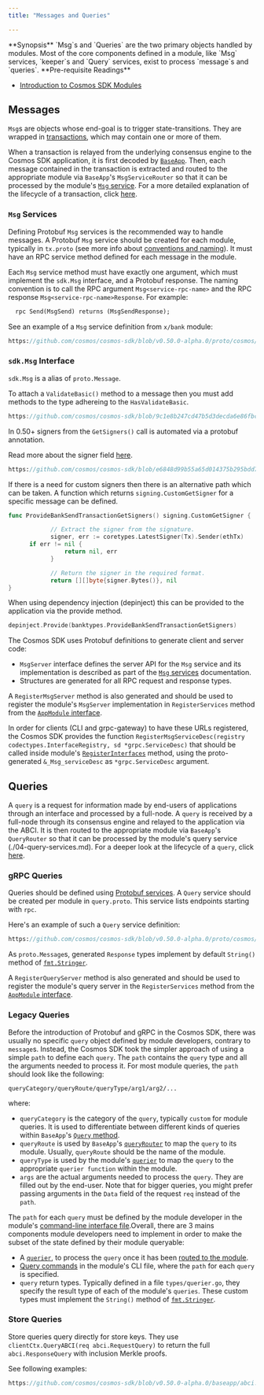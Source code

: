 ```yaml
---
title: "Messages and Queries"

---
```



<Info>
**Synopsis**
`Msg`s and `Queries` are the two primary objects handled by modules. Most of the core components defined in a module, like `Msg` services, `keeper`s and `Query` services, exist to process `message`s and `queries`.
</Info>

<Info>
**Pre-requisite Readings**

* [Introduction to Cosmos SDK Modules](./00-intro.md)

</Info>

## Messages

`Msg`s are objects whose end-goal is to trigger state-transitions. They are wrapped in [transactions](../../learn/advanced/01-transactions.md), which may contain one or more of them.

When a transaction is relayed from the underlying consensus engine to the Cosmos SDK application, it is first decoded by [`BaseApp`](../../learn/advanced/00-baseapp.md). Then, each message contained in the transaction is extracted and routed to the appropriate module via `BaseApp`'s `MsgServiceRouter` so that it can be processed by the module's [`Msg` service](/docs/sdk/v0.53/03-msg-services.md). For a more detailed explanation of the lifecycle of a transaction, click [here](../../learn/beginner/01-tx-lifecycle.md).

### `Msg` Services

Defining Protobuf `Msg` services is the recommended way to handle messages. A Protobuf `Msg` service should be created for each module, typically in `tx.proto` (see more info about [conventions and naming](../../learn/advanced/05-encoding.md#faq)). It must have an RPC service method defined for each message in the module.

Each `Msg` service method must have exactly one argument, which must implement the `sdk.Msg` interface, and a Protobuf response. The naming convention is to call the RPC argument `Msg<service-rpc-name>` and the RPC response `Msg<service-rpc-name>Response`. For example:

```protobuf
  rpc Send(MsgSend) returns (MsgSendResponse);
```

See an example of a `Msg` service definition from `x/bank` module:

```protobuf reference
https://github.com/cosmos/cosmos-sdk/blob/v0.50.0-alpha.0/proto/cosmos/bank/v1beta1/tx.proto#L13-L36
```

### `sdk.Msg` Interface

`sdk.Msg` is a alias of `proto.Message`. 

To attach a `ValidateBasic()` method to a message then you must add methods to the type adhereing to the `HasValidateBasic`.

```go reference
https://github.com/cosmos/cosmos-sdk/blob/9c1e8b247cd47b5d3decda6e86fbc3bc996ee5d7/types/tx_msg.go#L84-L88
```

In 0.50+ signers from the `GetSigners()` call is automated via a protobuf annotation. 

Read more about the signer field [here](/docs/sdk/v0.53/05-protobuf-annotations.md).

```protobuf reference 
https://github.com/cosmos/cosmos-sdk/blob/e6848d99b55a65d014375b295bdd7f9641aac95e/proto/cosmos/bank/v1beta1/tx.proto#L40
```

If there is a need for custom signers then there is an alternative path which can be taken. A function which returns `signing.CustomGetSigner` for a specific message can be defined. 

```go
func ProvideBankSendTransactionGetSigners() signing.CustomGetSigner {

			// Extract the signer from the signature.
			signer, err := coretypes.LatestSigner(Tx).Sender(ethTx)
      if err != nil {
				return nil, err
			}

			// Return the signer in the required format.
			return [][]byte{signer.Bytes()}, nil
}
```

When using dependency injection (depinject) this can be provided to the application via the provide method.

```go
depinject.Provide(banktypes.ProvideBankSendTransactionGetSigners)
```

The Cosmos SDK uses Protobuf definitions to generate client and server code:

* `MsgServer` interface defines the server API for the `Msg` service and its implementation is described as part of the [`Msg` services](/docs/sdk/v0.53/03-msg-services.md) documentation.
* Structures are generated for all RPC request and response types.

A `RegisterMsgServer` method is also generated and should be used to register the module's `MsgServer` implementation in `RegisterServices` method from the [`AppModule` interface](/docs/sdk/v0.53/01-module-manager.md#appmodule).

In order for clients (CLI and grpc-gateway) to have these URLs registered, the Cosmos SDK provides the function `RegisterMsgServiceDesc(registry codectypes.InterfaceRegistry, sd *grpc.ServiceDesc)` that should be called inside module's [`RegisterInterfaces`](01-module-manager.md#appmodulebasic) method, using the proto-generated `&_Msg_serviceDesc` as `*grpc.ServiceDesc` argument.

## Queries

A `query` is a request for information made by end-users of applications through an interface and processed by a full-node. A `query` is received by a full-node through its consensus engine and relayed to the application via the ABCI. It is then routed to the appropriate module via `BaseApp`'s `QueryRouter` so that it can be processed by the module's query service (./04-query-services.md). For a deeper look at the lifecycle of a `query`, click [here](../../learn/beginner/02-query-lifecycle.md).

### gRPC Queries

Queries should be defined using [Protobuf services](https://developers.google.com/protocol-buffers/docs/proto#services). A `Query` service should be created per module in `query.proto`. This service lists endpoints starting with `rpc`.

Here's an example of such a `Query` service definition:

```protobuf reference
https://github.com/cosmos/cosmos-sdk/blob/v0.50.0-alpha.0/proto/cosmos/auth/v1beta1/query.proto#L14-L89
```

As `proto.Message`s, generated `Response` types implement by default `String()` method of [`fmt.Stringer`](https://pkg.go.dev/fmt#Stringer).

A `RegisterQueryServer` method is also generated and should be used to register the module's query server in the `RegisterServices` method from the [`AppModule` interface](/docs/sdk/v0.53/01-module-manager.md#appmodule).

### Legacy Queries

Before the introduction of Protobuf and gRPC in the Cosmos SDK, there was usually no specific `query` object defined by module developers, contrary to `message`s. Instead, the Cosmos SDK took the simpler approach of using a simple `path` to define each `query`. The `path` contains the `query` type and all the arguments needed to process it. For most module queries, the `path` should look like the following:

```text
queryCategory/queryRoute/queryType/arg1/arg2/...
```

where:

* `queryCategory` is the category of the `query`, typically `custom` for module queries. It is used to differentiate between different kinds of queries within `BaseApp`'s [`Query` method](../../learn/advanced/00-baseapp.md#query).
* `queryRoute` is used by `BaseApp`'s [`queryRouter`](../../learn/advanced/00-baseapp.md#query-routing) to map the `query` to its module. Usually, `queryRoute` should be the name of the module.
* `queryType` is used by the module's [`querier`](/docs/sdk/v0.53/04-query-services.md#legacy-queriers) to map the `query` to the appropriate `querier function` within the module.
* `args` are the actual arguments needed to process the `query`. They are filled out by the end-user. Note that for bigger queries, you might prefer passing arguments in the `Data` field of the request `req` instead of the `path`.

The `path` for each `query` must be defined by the module developer in the module's [command-line interface file](/docs/sdk/v0.53/09-module-interfaces.md#query-commands).Overall, there are 3 mains components module developers need to implement in order to make the subset of the state defined by their module queryable:

* A [`querier`](/docs/sdk/v0.53/04-query-services.md#legacy-queriers), to process the `query` once it has been [routed to the module](../../learn/advanced/00-baseapp.md#query-routing).
* [Query commands](/docs/sdk/v0.53/09-module-interfaces.md#query-commands) in the module's CLI file, where the `path` for each `query` is specified.
* `query` return types. Typically defined in a file `types/querier.go`, they specify the result type of each of the module's `queries`. These custom types must implement the `String()` method of [`fmt.Stringer`](https://pkg.go.dev/fmt#Stringer).

### Store Queries

Store queries query directly for store keys. They use `clientCtx.QueryABCI(req abci.RequestQuery)` to return the full `abci.ResponseQuery` with inclusion Merkle proofs.

See following examples:

```go reference
https://github.com/cosmos/cosmos-sdk/blob/v0.50.0-alpha.0/baseapp/abci.go#L864-L894
```
